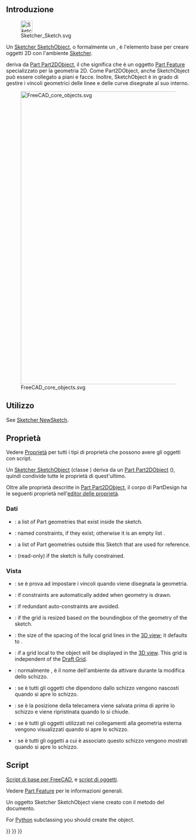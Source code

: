 <languages/>
{{TOCright}}

<span id="Introduction"></span>
== Introduzione ==

[[File:Sketcher_Sketch.svg|32px]]

Un [[Sketcher_SketchObject/it|Sketcher SketchObject]], o formalmente un {{incode|Sketcher::SketchObject}}, è l'elemento base per creare oggetti 2D con l'ambiente [[Sketcher_Workbench/it|Sketcher]].

<div class="mw-translate-fuzzy">
{{Incode|Sketcher::SketchObject}} deriva da [[Part_Part2DObject/it|Part Part2DObject]], il che significa che è un oggetto [[Part Feature/it|Part Feature]] specializzato per la geometria 2D. Come Part2DObject, anche SketchObject può essere collegato a piani e facce. Inoltre, SketchObject è in grado di gestire i vincoli geometrici delle linee e delle curve disegnate al suo interno.
</div>

[[File:FreeCAD_core_objects.svg|800px]]

<div class="mw-translate-fuzzy">
{{Caption|Diagramma semplificato delle relazioni tra gli oggetti principali in FreeCAD. La classe {{incode|Sketcher::SketchObject}} è specializzata per le forme 2D e inoltre può gestire i vincoli.}}
</div>

<span id="Usage"></span>
==Utilizzo==

See [[Sketcher_NewSketch|Sketcher NewSketch]].

<span id="Properties"></span>
== Proprietà ==

Vedere [[Property/it|Proprietà]] per tutti i tipi di proprietà che possono avere gli oggetti con script.

<div class="mw-translate-fuzzy">
Un [[Sketcher_SketchObject|Sketcher SketchObject]] (classe {{incode|Sketcher::SketchObject}}) deriva da un [[Part_Part2DObject|Part Part2DObject]] ({{incode|Part::Part2DObject}}), quindi condivide tutte le proprietà di quest'ultimo.
</div>

<div class="mw-translate-fuzzy">
Oltre alle proprietà descritte in [[Part_Part2DObject/it|Part Part2DObject]], il corpo di PartDesign ha le seguenti proprietà nell'[[property editor/it|editor delle proprietà]].
</div>

<span id="Data"></span>
=== Dati ===

{{TitleProperty|Sketch}}

* {{PropertyData|Geometry|GeometryList|Hidden}}: a list of Part geometries that exist inside the sketch.
* {{PropertyData|Constraints|}}: named constraints, if they exist; otherwise it is an empty list {{incode|[]}}.
* {{PropertyData|External Geometry|LinkSubList}}: a list of Part geometries outside this Sketch that are used for reference.
* {{PropertyData|Fully Constrained|Bool|Hidden}}: (read-only) if {{TRUE}} the sketch is fully constrained.

<span id="View"></span>
===Vista===

<div class="mw-translate-fuzzy">
{{TitleProperty|Auto Constraints}}
* {{PropertyView|Autoconstraints}}: se è {{TRUE}} prova ad impostare i vincoli quando viene disegnata la geometria.
</div>

* {{PropertyView|Autoconstraints|Bool}}: if {{TRUE}} constraints are automatically added when geometry is drawn.
* {{PropertyView|Avoid Redundant|Bool}}: if {{TRUE}} redundant auto-constraints are avoided.

{{TitleProperty|Grid}}

* {{PropertyView|Grid Auto|Bool}}: if {{TRUE}} the grid is resized based on the boundingbox of the geometry of the sketch.
* {{PropertyView|Grid Size|Length}}: the size of the spacing of the local grid lines in the [[3D_view|3D view]]; it defaults to {{value|10 mm}}.
* {{PropertyView|Show Grid|Bool}}: if {{TRUE}} a grid local to the object will be displayed in the [[3D_view|3D view]]. This grid is independent of the [[Draft_ToggleGrid|Draft Grid]].

{{TitleProperty|Visibility automation}}

<div class="mw-translate-fuzzy">
{{TitleProperty|Visibility automation}}
* {{PropertyView|Editing Workbench}}: normalmente {{incode|SketcherWorkbench}}, è il nome dell'ambiente da attivare durante la modifica dello schizzo.
* {{PropertyView|Hide Dependent}}: se è {{TRUE}} tutti gli oggetti che dipendono dallo schizzo vengono nascosti quando si apre lo schizzo.
* {{PropertyView|Restore Camera}}: se è {{TRUE}} la posizione della telecamera viene salvata prima di aprire lo schizzo e viene ripristinata quando lo si chiude.
* {{PropertyView|Show Links}}: se è {{TRUE}} tutti gli oggetti utilizzati nei collegamenti alla geometria esterna vengono visualizzati quando si apre lo schizzo.
* {{PropertyView|Show Support}}: se è {{TRUE}} tutti gli oggetti a cui è associato questo schizzo vengono mostrati quando si apre lo schizzo.
</div>

<span id="Scripting"></span>
== Script ==

<div class="mw-translate-fuzzy">
{{Emphasis|Vedere anche:}} [[FreeCAD Scripting Basics/it|Script di base per FreeCAD]], e [[scripted objects/it|script di oggetti]].
</div>

<div class="mw-translate-fuzzy">
Vedere [[Part_Feature/it|Part Feature]] per le informazioni generali.
</div>

<div class="mw-translate-fuzzy">
Un oggetto Sketcher SketchObject viene creato con il metodo {{incode|addObject()}} del documento.
</div>

{{Code|code=
import FreeCAD as App

doc = App.newDocument()
obj = App.ActiveDocument.addObject("Sketcher::SketchObject", "Sketch")
obj.Label = "Custom label"
}}

For [[Python|Python]] subclassing you should create the {{incode|Sketcher::SketchObjectPython}} object.

{{Code|code=
import FreeCAD as App

doc = App.newDocument()
obj = App.ActiveDocument.addObject("Sketcher::SketchObjectPython", "CustomSketch")
obj.Label = "Custom label"
}}


{{Sketcher_Tools_navi{{#translation:}}}}
{{Document_objects_navi{{#translation:}}}}
{{Userdocnavi{{#translation:}}}}